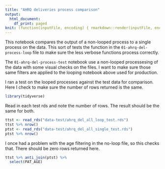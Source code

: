 ```yaml
---
title: "AHRQ deliveries process comparison"
output:
  html_document:
    df_print: paged
knit: (function(inputFile, encoding) { rmarkdown::render(inputFile, encoding = encoding, output_dir = "docs") })
---
```


This notebook compares the output of a non-looped process to a single process on the data. This sort of tests the function in the `01-ahrq-del-process-loop` file to make sure the less verbose functions process correctly.

The `01-ahrq-del-process-test` notebook use a non-looped processesing of the data with some visual checks on the files. I want to make sure those same filters are applied to the looping notebook above used for production.

I ran a test on the looped processes against the test data for comparison. Here I check to make sure the number of rows returned is the same.

```r
library(tidyverse)
```

Read in each test rds and note the number of rows. The result should be the same for both.

```r
ttst <- read_rds("data-test/ahrq_del_all_loop_test.rds")
ttst %>% nrow()
ptst <- read_rds("data-test/ahrq_del_all_single_test.rds")
ptst %>% nrow()
```

I once had a problem with the age filtering in the no-loop file, so this checks that. There should be zero rows returned here.

```r
ttst %>% anti_join(ptst) %>% 
  select(PAT_AGE)
```

